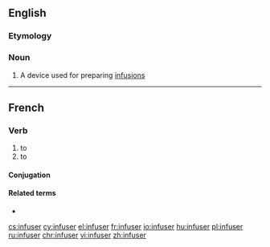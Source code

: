 ==English==

===Etymology===
{{suffix|infuse|er|lang=en}}

===Noun===
{{en-noun}}

# A device used for preparing [[infusion]]s

----

==French==

===Verb===
{{fr-verb}}

# to {{l|en|infuse}}
# to {{l|en|inject}}

====Conjugation====
{{fr-conj-auto}}

====Related terms====
* {{l|fr|infusion}}

[[cs:infuser]]
[[cy:infuser]]
[[el:infuser]]
[[fr:infuser]]
[[io:infuser]]
[[hu:infuser]]
[[pl:infuser]]
[[ru:infuser]]
[[chr:infuser]]
[[vi:infuser]]
[[zh:infuser]]
